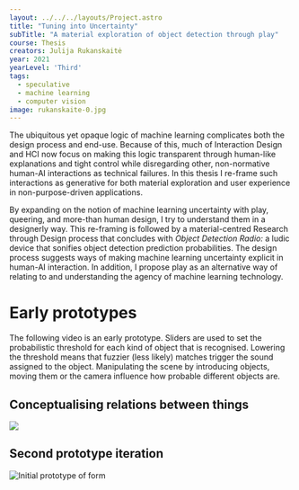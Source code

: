 ---
layout: ../../../layouts/Project.astro
title: "Tuning into Uncertainty"
subTitle: "A material exploration of object detection through play"
course: Thesis
creators: Julija Rukanskaitė
year: 2021
yearLevel: 'Third'
tags:
  - speculative
  - machine learning
  - computer vision
image: rukanskaite-0.jpg
---

<MauVideo id="0_267ppcjz" />

The ubiquitous yet opaque logic of machine learning complicates both the design process and end-use. Because of this, much of Interaction Design and HCI now focus on making this logic transparent through human-like explanations and tight control while disregarding other, non-normative human-AI interactions as technical failures. In this thesis I re-frame such interactions as generative for both material exploration and user experience in non-purpose-driven applications.

By expanding on the notion of machine learning uncertainty with play, queering, and more-than human design, I try to understand them in a designerly way. This re-framing is followed by a material-centred Research through Design process that concludes with _Object Detection Radio:_ a ludic device that sonifies object detection prediction probabilities. The design process suggests ways of making machine learning uncertainty explicit in human-AI interaction. In addition, I propose play as an alternative way of relating to and understanding the agency of machine learning technology.

# Early prototypes

The following video is an early prototype. Sliders are used to set the probabilistic threshold for each kind of object that is recognised. Lowering the threshold means that fuzzier (less likely) matches trigger the sound assigned to the object. Manipulating the scene by introducing objects, moving them or the camera influence how probable different objects are.

<MauVideo id="0_kt76s5bj" />

## Conceptualising relations between things

![](rukanskaite-2.png)


## Second prototype iteration

![Initial prototype of form](rukanskaite-1.jpg)

